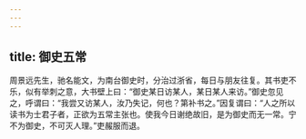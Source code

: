 ```yaml
---
---
---
```

title: 御史五常
---




周景远先生，驰名能文，为南台御史时，分治过浙省，每日与朋友往复。其书吏不乐，似有举刺之意，大书壁上曰：“御史某日访某人，某日某人来访。”御史忽见之，呼谓曰：“我尝又访某人，汝乃失记，何也？第补书之。”因复谓曰：“人之所以读书为士君子者，正欲为五常主张也。使我今日谢绝故旧，是为御史而无一常。宁不为御史，不可灭人理。”吏赧服而退。